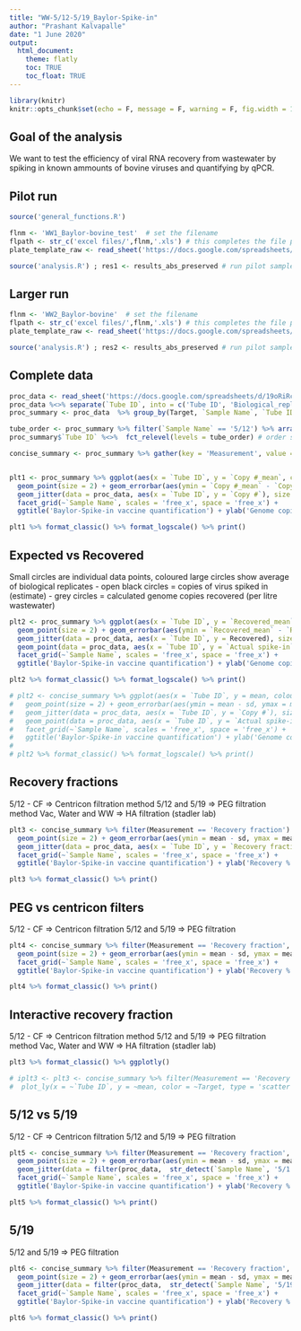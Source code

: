 ```yaml
---
title: "WW-5/12-5/19_Baylor-Spike-in"
author: "Prashant Kalvapalle"
date: "1 June 2020"
output: 
  html_document:
    theme: flatly
    toc: TRUE
    toc_float: TRUE
---
```


```r
library(knitr)
knitr::opts_chunk$set(echo = F, message = F, warning = F, fig.width = 12, fig.height = 4)
```

## Goal of the analysis

We want to test the efficiency of viral RNA recovery from wastewater by spiking in known ammounts of bovine viruses and quantifying by qPCR. 

## Pilot run 

```r
source('general_functions.R')

flnm <- 'WW1_Baylor-bovine_test'  # set the filename
flpath <- str_c('excel files/',flnm,'.xls') # this completes the file path
plate_template_raw <- read_sheet('https://docs.google.com/spreadsheets/d/19oRiRcRVS23W3HqRKjhMutJKC2lFOpNK8aNUkC-No-s/edit#gid=478762118', sheet = 'Plate layouts', range = 'B36:N44')

source('analysis.R') ; res1 <- results_abs_preserved # run pilot samples and capture formatted results
```

## Larger run 

```r

flnm <- 'WW2_Baylor-bovine'  # set the filename
flpath <- str_c('excel files/',flnm,'.xls') # this completes the file path
plate_template_raw <- read_sheet('https://docs.google.com/spreadsheets/d/19oRiRcRVS23W3HqRKjhMutJKC2lFOpNK8aNUkC-No-s/edit#gid=478762118', sheet = 'Plate layouts', range = 'B47:N55')

source('analysis.R') ; res2 <- results_abs_preserved # run pilot samples and capture formatted results
```

## Complete data

```r
proc_data <- read_sheet('https://docs.google.com/spreadsheets/d/19oRiRcRVS23W3HqRKjhMutJKC2lFOpNK8aNUkC-No-s/edit#gid=1386677460', sheet = 'RT-qPCR results', range = 'C2:P92') 
proc_data %<>% separate(`Tube ID`, into = c('Tube ID', 'Biological_replicate')) %>% arrange(Target, `Sample Name`) # merge biological replicates
proc_summary <- proc_data  %>% group_by(Target, `Sample Name`, `Tube ID`) %>% summarise_at(vars(2:5), funs(mean(.,na.rm = T), sd)) # Summarize mean and SD for biological replicates

tube_order <- proc_summary %>% filter(`Sample Name` == '5/12') %>% arrange(`Copy #_mean`) %>% pull(`Tube ID`) # order samples by 5/12 ascending order
proc_summary$`Tube ID` %<>%  fct_relevel(levels = tube_order) # order samples by 5/12 ascending order

concise_summary <- proc_summary %>% gather(key = 'Measurement', value = 'Reading', -Target, -`Sample Name`, -`Tube ID`) %>% separate(Measurement, into = c('Measurement','val'),"_") %>% spread(val,Reading) # Seperate mean and variance and group by variable of measurement


plt1 <- proc_summary %>% ggplot(aes(x = `Tube ID`, y = `Copy #_mean`, colour = Target)) +
  geom_point(size = 2) + geom_errorbar(aes(ymin = `Copy #_mean` - `Copy #_sd`, ymax = `Copy #_mean` + `Copy #_sd`, width = errorbar_width)) +
  geom_jitter(data = proc_data, aes(x = `Tube ID`, y = `Copy #`), size = 1, colour = 'black', alpha = .2, width = .2 ) + 
  facet_grid(~`Sample Name`, scales = 'free_x', space = 'free_x') +
  ggtitle('Baylor-Spike-in vaccine quantification') + ylab('Genome copies/ul RNA')

plt1 %>% format_classic() %>% format_logscale() %>% print()
```


## Expected vs Recovered

Small circles are individual data points, coloured large circles show average of biological replicates
- open black circles = copies of virus spiked in (estimate)
- grey circles = calculated genome copies recovered (per litre wastewater) 

```r
plt2 <- proc_summary %>% ggplot(aes(x = `Tube ID`, y = `Recovered_mean`, colour = Target)) +
  geom_point(size = 2) + geom_errorbar(aes(ymin = `Recovered_mean` - `Recovered_sd`, ymax = `Recovered_mean` + `Recovered_sd`, width = errorbar_width)) +
  geom_jitter(data = proc_data, aes(x = `Tube ID`, y = Recovered), size = 1, colour = 'black', alpha = .2, width = .2 ) + 
  geom_point(data = proc_data, aes(x = `Tube ID`, y = `Actual spike-in`), size = 1, shape = 21, colour = 'black') +
  facet_grid(~`Sample Name`, scales = 'free_x', space = 'free_x') +
  ggtitle('Baylor-Spike-in vaccine quantification') + ylab('Genome copies/l WW')

plt2 %>% format_classic() %>% format_logscale() %>% print()

# plt2 <- concise_summary %>% ggplot(aes(x = `Tube ID`, y = mean, colour = Target)) +
#   geom_point(size = 2) + geom_errorbar(aes(ymin = mean - sd, ymax = mean + sd, width = errorbar_width)) +
#   geom_jitter(data = proc_data, aes(x = `Tube ID`, y = `Copy #`), size = 1, colour = 'black', alpha = .2, width = .2 ) + 
#   geom_point(data = proc_data, aes(x = `Tube ID`, y = `Actual spike-in`), size = 1, shape = 21, colour = 'black') +
#   facet_grid(~`Sample Name`, scales = 'free_x', space = 'free_x') +
#   ggtitle('Baylor-Spike-in vaccine quantification') + ylab('Genome copies/l WW')
# 
# plt2 %>% format_classic() %>% format_logscale() %>% print()

```

## Recovery fractions

5/12 - CF => Centricon filtration method
5/12 and 5/19 => PEG filtration method
Vac, Water and WW => HA filtration (stadler lab)

```r

plt3 <- concise_summary %>% filter(Measurement == 'Recovery fraction') %>% ggplot(aes(x = `Tube ID`, y = mean, colour = Target)) +
  geom_point(size = 2) + geom_errorbar(aes(ymin = mean - sd, ymax = mean + sd, width = errorbar_width)) +
  geom_jitter(data = proc_data, aes(x = `Tube ID`, y = `Recovery fraction`), size = 1, colour = 'black', alpha = .2, width = .2 ) +
  facet_grid(~`Sample Name`, scales = 'free_x', space = 'free_x') +
  ggtitle('Baylor-Spike-in vaccine quantification') + ylab('Recovery %')

plt3 %>% format_classic() %>% print()

```

## PEG vs centricon filters

5/12 - CF => Centricon filtration 
5/12 and 5/19 => PEG filtration

```r

plt4 <- concise_summary %>% filter(Measurement == 'Recovery fraction', str_detect(`Sample Name`, '5/12')) %>% ggplot(aes(x = `Tube ID`, y = mean, colour = Target)) +
  geom_point(size = 2) + geom_errorbar(aes(ymin = mean - sd, ymax = mean + sd, width = errorbar_width)) +
  facet_grid(~`Sample Name`, scales = 'free_x', space = 'free_x') +
  ggtitle('Baylor-Spike-in vaccine quantification') + ylab('Recovery %')

plt4 %>% format_classic() %>% print()
```
## Interactive recovery fraction

5/12 - CF => Centricon filtration method
5/12 and 5/19 => PEG filtration method
Vac, Water and WW => HA filtration (stadler lab)

```r
plt3 %>% format_classic() %>% ggplotly()

# iplt3 <- plt3 <- concise_summary %>% filter(Measurement == 'Recovery fraction') %>%
#  plot_ly(x = ~`Tube ID`, y = ~mean, color = ~Target, type = 'scatter', mode = 'markers') + facet_grid()
```

## 5/12 vs 5/19

5/12 - CF => Centricon filtration 
5/12 and 5/19 => PEG filtration

```r

plt5 <- concise_summary %>% filter(Measurement == 'Recovery fraction', str_detect(`Sample Name`, '5/1.$')) %>% ggplot(aes(x = `Tube ID`, y = mean, colour = Target)) +
  geom_point(size = 2) + geom_errorbar(aes(ymin = mean - sd, ymax = mean + sd, width = errorbar_width)) +
  geom_jitter(data = filter(proc_data,  str_detect(`Sample Name`, '5/1.$')), aes(x = `Tube ID`, y = `Recovery fraction`), size = 1, colour = 'black', alpha = .2, width = .2 ) +
  facet_grid(~`Sample Name`, scales = 'free_x', space = 'free_x') +
  ggtitle('Baylor-Spike-in vaccine quantification') + ylab('Recovery %')

plt5 %>% format_classic() %>% print()
```

## 5/19

5/12 and 5/19 => PEG filtration

```r

plt6 <- concise_summary %>% filter(Measurement == 'Recovery fraction', str_detect(`Sample Name`, '5/19')) %>% ggplot(aes(x = `Tube ID`, y = mean, colour = Target)) +
  geom_point(size = 2) + geom_errorbar(aes(ymin = mean - sd, ymax = mean + sd, width = errorbar_width)) +
  geom_jitter(data = filter(proc_data,  str_detect(`Sample Name`, '5/19')), aes(x = `Tube ID`, y = `Recovery fraction`), size = 1, colour = 'black', alpha = .2, width = .2 ) +
  facet_grid(~`Sample Name`, scales = 'free_x', space = 'free_x') +
  ggtitle('Baylor-Spike-in vaccine quantification') + ylab('Recovery %')

plt6 %>% format_classic() %>% print()
```